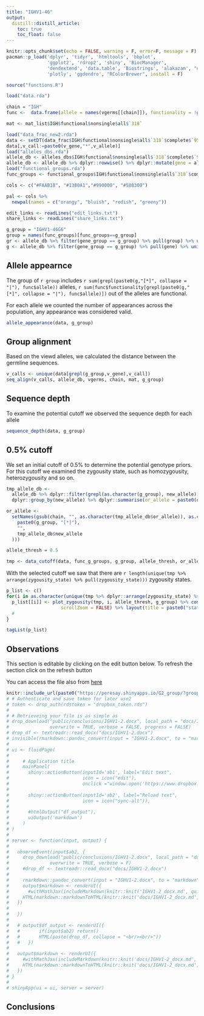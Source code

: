 ```yaml
---
title: "IGHV1-46"
output:
  distill::distill_article:
    toc: true
    toc_float: false
---
```


```r
knitr::opts_chunk$set(echo = FALSE, warning = F, error=F, message = F)
pacman::p_load('dplyr', 'tidyr', 'htmltools', 'bbplot',
               'ggplot2', 'rdrop2', 'shiny', 'BiocManager',
               'dendextend', 'data.table', 'Biostrings', 'alakazam', "unikn", 
               'plotly', 'ggdendro', "RColorBrewer", install = F)
```

```r
source("functions.R")
```

```r
load("data.rda")

chain = "IGH"
func <-  data.frame(allele = names(vgerms[[chain]]), functionality = !grepl("(ORF|P)",sapply(seqinr::getAnnot(vgerms_full[[chain]]), function(x) unlist(strsplit(x,"[|]"))[4])), sign = sapply(seqinr::getAnnot(vgerms_full[[chain]]), function(x) unlist(strsplit(x,"[|]"))[4]), stringsAsFactors = F)

mat <- mat_list$IGH$functional$nonsingle$all$`318`

load("data_frac_new2.rda")
data <- setDT(data_frac$IGH$functional$nonsingle$all$`318`$complete$`95`)
data[,v_call:=paste0(v_gene,"*",v_allele)]
load("alleles_dbs.rda")
allele_db <- alleles_dbs$IGH$functional$nonsingle$all$`318`$complete$`95`
allele_db <- allele_db %>% dplyr::rowwise() %>% dplyr::mutate(gene = alakazam::getGene(or_allele, strip_d = F, omit_nl = F), group = strsplit(gsub(gene, "", new_allele),"[*]")[[1]][1], gene_group = alakazam::getGene(new_allele, strip_d = F, omit_nl = F))
load("functional_groups.rda")
func_groups <- functional_groups$IGH$functional$nonsingle$all$`318`$complete$`95`

cols <- c("#FAAB18", "#1380A1","#990000", "#588300")

pal <- cols %>% 
  newpal(names = c("orangy", "bluish", "redish", "greeny"))

edit_links <- readLines("edit_links.txt")
share_links <- readLines("share_links.txt")
```

```r
g_group = "IGHV1-46G6"
group = names(func_groups)[func_groups==g_group]
gr <- allele_db %>% filter(gene_group == g_group) %>% pull(group) %>% unique()
g <- allele_db %>% filter(gene_group == g_group) %>% pull(gene) %>% unique()
```

## Allele appearnce 

The group of `r group` includes `r sum(grepl(paste0(g,"[*]", collapse = "|"), func$allele))` alleles, `r sum(func$functionality[grepl(paste0(g,"[*]", collapse = "|"), func$allele)])` out of the alleles are functional.

For each allele we counted the number of appearances across the population, any appearance was considered valid. 

```r
allele_appearance(data, g_group)
```

## Group alignment

Based on the viewd alleles, we calculated the distance between the germline sequences.

```r
v_calls <- unique(data[grepl(g_group,v_gene),v_call])
seq_align(v_calls, allele_db, vgerms, chain, mat, g_group)
```

## Sequence depth

To examine the potential cutoff we observed the sequence depth for each allele

```r
sequence_depth(data, g_group)
```

## 0.5% cutoff 

We set an initial cutoff of $0.5\%$ to determine the potential genotype priors. For this cutoff we examined the zygousity state, such as homozygousity, heterozygousity and so on.


```r

tmp_allele_db <-
  allele_db %>% dplyr::filter(grepl(as.character(g_group), new_allele)) %>%
  dplyr::group_by(new_allele) %>% dplyr::summarise(or_allele = paste0(or_allele, collapse = "/"))

or_allele <-
  setNames(gsub(chain, "", as.character(tmp_allele_db$or_allele)), as.character(gsub(
    paste0(g_group, "[*]"),
    "",
    tmp_allele_db$new_allele
  )))

allele_thresh = 0.5

tmp <- data_cutoff(data, func_g_groups, g_group, allele_thresh, or_allele)

```

With the selected cutoff we saw that there are `r length(unique(tmp %>% arrange(zygousity_state) %>% pull(zygousity_state)))` zygousity states.

```r
p_list <- c()
for(i in as.character(unique(tmp %>% dplyr::arrange(zygousity_state) %>% dplyr::pull(zygousity_state)))){
  p_list[[i]] <- plot_zygousity(tmp, i, allele_thresh, g_group) %>% config(edits = list(shapePosition = TRUE),
                    scrollZoom = FALSE) %>% layout(title = paste0("state ", i))
  #
}

tagList(p_list)
```

## Observations

This section is editable by clicking on the edit button below. To refresh the section click on the refresh button

You can access the file also from [here](`r edit_links[grep(g_group,edit_links)]`)

```r
knitr::include_url(paste0("https://peresay.shinyapps.io/G2_group/?group=",g_group))
# # Authenticate and save token for later use2
# token <- drop_auth(rdstoken = "dropbox_token.rds")
# 
# # Retrieveing your file is as simple as
# drop_download("public/conclusions/IGHV1-2.docx", local_path = "docs/IGHV1-2.docx",
#               overwrite = TRUE, verbose = FALSE, progress = FALSE)
# drop_df <- textreadr::read_docx("docs/IGHV1-2.docx")
# invisible(rmarkdown::pandoc_convert(input = "IGHV1-2.docx", to = "markdown", output = "IGHV1-2_docx.md", options = c("--wrap=none","--reference-links","--metadata-file=metadata.yaml","--standalone"), wd = "docs", verbose = FALSE))
# 
# ui <- fluidPage(
# 
#     # Application title
#     mainPanel(
#       shiny::actionButton(inputId='ab1', label="Edit text", 
#                           icon = icon("edit"), 
#                           onclick ="window.open('https://www.dropbox.com/scl/fi/crphl3u49fmkw8wnb5v71/IGHV1-2.docx?dl=0&rlkey=l54oqhrlxx8wyp6bywr224sx0')"),
#       
#       shiny::actionButton(inputId='ab2', label="Reload text", 
#                           icon = icon("sync-alt")),
#       
#       #htmlOutput("df_output"),
#       uiOutput('markdown')
#     )
# )
# 
# server <- function(input, output) {
#     
#   observeEvent(input$ab2, {
#     drop_download("public/conclusions/IGHV1-2.docx", local_path = "docs/IGHV1-2.docx",
#               overwrite = TRUE, verbose = F)
#     #drop_df <- textreadr::read_docx("docs/IGHV1-2.docx")
#     
#     rmarkdown::pandoc_convert(input = "IGHV1-2.docx", to = "markdown", output = "IGHV1-2_docx.md", options = c("--wrap=none","--reference-links","--metadata-file=metadata.yaml","--standalone"), wd = "docs", verbose = F)
#     output$markdown <- renderUI({
#       #withMathJax(includeMarkdown(knitr::knit('IGHV1-2_docx.md', quiet = TRUE)))
#     HTML(markdown::markdownToHTML(knitr::knit('docs/IGHV1-2_docx.md', quiet = TRUE)))
#   })
#     
#   })
#     
#   # output$df_output <- renderUI({
#   #       if(input$ab2) return()
#   #       HTML(paste(drop_df, collapse = "<br/><br/>"))
#   #   })
#   
#   output$markdown <- renderUI({
#     #withMathJax(includeMarkdown(knitr::knit('docs/IGHV1-2_docx.md', quiet = TRUE)))
#     HTML(markdown::markdownToHTML(knitr::knit('docs/IGHV1-2_docx.md', quiet = TRUE)))
#   })
# }
# 
# shinyApp(ui = ui, server = server)

```

## Conclusions
